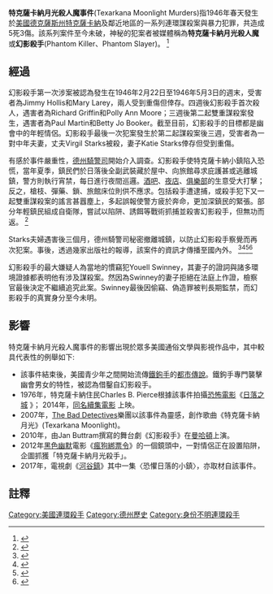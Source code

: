 {{Multiple issues|
{{Rough translation|time=2020-10-28T02:26:29+00:00}}
{{Expand language|1=en|time=2020-10-28T02:27:00+00:00}}
}}
{{Infobox murderer
| name        = 特克薩卡納月光殺人魔(幻影殺手)
| victims     = 5死3傷
| beginyear   = 1946年2月22日
| endyear     = 1946年5月3日
| country     = [[美國|美國]]
| states      = [[德克薩斯州|德克薩斯州]][[特克薩卡納_(德克薩斯州)|特克薩卡納]]
}}

'''特克薩卡納月光殺人魔事件'''(Texarkana Moonlight Murders)指1946年春天發生於[[美國|美國]][[德克薩斯州|德克薩斯州]][[特克薩卡納_(德克薩斯州)|特克薩卡納]]及鄰近地區的一系列連環謀殺案與暴力犯罪，共造成5死3傷。該系列案件至今未破，神秘的犯案者被媒體稱為'''特克薩卡納月光殺人魔'''或'''幻影殺手'''(Phantom Killer、Phantom Slayer)。
<ref>{{Cite web|url=https://www.arkansasonline.com/news/2020/feb/07/fbi-releases-archive-texarkanas-phantom-killer-ove/|title=FBI releases archive on Texarkana's Phantom Killer; over 1,000 pages available online|date=2020-02-07|website=Arkansas Online|language=en|access-date=2020-03-10|archive-date=2020-11-19|archive-url=https://web.archive.org/web/20201119162041/https://www.arkansasonline.com/news/2020/feb/07/fbi-releases-archive-texarkanas-phantom-killer-ove/|dead-url=no}}</ref>

==經過==
幻影殺手第一次涉案被認為發生在1946年2月22日至1946年5月3日的週末，受害者為Jimmy Hollis和Mary Larey，兩人受到重傷但倖存。四週後幻影殺手首次殺人，遇害者為Richard Griffin和Polly Ann Moore；三週後第二起雙重謀殺案發生，遇害者為Paul Martin和Betty Jo Booker。截至目前，幻影殺手的目標都是幽會中的年輕情侶。幻影殺手最後一次犯案發生於第二起謀殺案後三週，受害者為一對中年夫妻，丈夫Virgil Starks被殺，妻子Katie Starks倖存但受到重傷。

有感於事件嚴重性，[[德州騎警司|德州騎警司]]開始介入調查。幻影殺手使特克薩卡納小鎮陷入恐慌，當年夏季，鎮民們於日落後全副武裝藏於屋中、向旅館尋求庇護甚或逃離城鎮，警方則執行宵禁，每日進行夜間巡邏。[[酒吧|酒吧]]、[[夜店|夜店]]、[[俱樂部|俱樂部]]的生意受大打擊；反之，槍枝、彈藥、鎖、旅館床位則供不應求。包括殺手遭逮捕，或殺手犯下又一起雙重謀殺案的謠言甚囂塵上，多起誤報使警方疲於奔命，更加深鎮民的緊張。部分年輕鎮民組成自衛隊，嘗試以陷阱、誘餌等戰術抓捕並殺害幻影殺手，但無功而返。
<ref>{{Cite web|url=https://ganglandwire.com/texas-moonlight-murders-part-1/|title=Texas Moonlight Murders - The Phantom killer held a town hostage|date=2018-03-12|website=Gangland Wire|language=en-US|access-date=2020-03-10|archive-date=2019-12-13|archive-url=https://web.archive.org/web/20191213091345/https://ganglandwire.com/texas-moonlight-murders-part-1/|dead-url=yes}}</ref>

Starks夫婦遇害後三個月，德州騎警司秘密撤離城鎮，以防止幻影殺手察覺而再次犯案。事後，透過幾家出版社的報導，該案件的資訊才傳播至國內外。
<ref>{{cite book|title=Texarkana Terror|date=July 10, 1946|publisher=Life|pages=40–41}}</ref><ref>{{cite news|last=Presley|first=James|title=''Texarkana Gazette'' article|newspaper=Texarkana Gazette|date=May 6, 1971}}</ref><ref>{{cite news|title=''Texarkana Daily News'' article|newspaper=Texarkana Daily News|date=April 15, 1946|page=2}}</ref><ref name="TexarkanaGazette_h">{{cite news|title=Texarkana Gazette special limited edition tabloid: The Phantom Killer at 50: A Retrospective|date=1995|page=16}}</ref>

幻影殺手的最大嫌疑人為當地的慣竊犯Youell Swinney，其妻子的證詞與諸多環境證據都表明他有涉及謀殺案。然因為Swinney的妻子拒絕在法庭上作證，檢察官最後決定不繼續追究此案。Swinney最後因偷竊、偽造罪被判長期監禁，而幻影殺手的真實身分至今未明。

==影響==
特克薩卡納月光殺人魔事件的影響出現於眾多美國通俗文學與影視作品中，其中較具代表性的例舉如下:
*該事件結束後，美國青少年之間開始流傳[[鐵鉤手|鐵鉤手]]的[[都市傳說|都市傳說]]。鐵鉤手專門襲擊幽會男女的特性，被認為借鑿自幻影殺手。
*1976年，特克薩卡納住民Charles B. Pierce根據該事件拍攝[[恐怖電影|恐怖電影]]《[https://en.wikipedia.org/wiki/The_Town_That_Dreaded_Sundown 日落之城] {{Wayback|url=https://en.wikipedia.org/wiki/The_Town_That_Dreaded_Sundown |date=20210221134023 }}》； 2014年，[https://en.wikipedia.org/wiki/The_Town_That_Dreaded_Sundown_(2014_film) 同名續集電影] {{Wayback|url=https://en.wikipedia.org/wiki/The_Town_That_Dreaded_Sundown_(2014_film) |date=20210228140658 }}上映。
*2007年，[[The_Bad_Detectives|The Bad Detectives]]樂團以該事件為靈感，創作歌曲《特克薩卡納月光》(Texarkana Moonlight)。
*2010年，由Jan Buttram撰寫的舞台劇《幻影殺手》在[[曼哈頓|曼哈頓]]上演。
*2012年[[黑色幽默|黑色幽默]]電影《[[瘋狗綁票令|瘋狗綁票令]]》的一個鏡頭中，一對情侶正在設置陷阱，企圖抓獲「特克薩卡納月光殺手」。
*2017年，電視劇《[[河谷鎮_(電視劇)|河谷鎮]]》其中一集〈恐懼日落的小鎮〉，亦取材自該事件。

==註釋==
[[Category:美國連環殺手|Category:美國連環殺手]]
[[Category:德州歷史|Category:德州歷史]]
[[Category:身份不明連環殺手|Category:身份不明連環殺手]]
